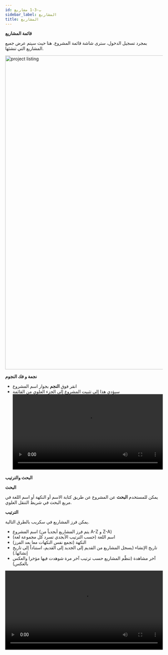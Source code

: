 ```yaml
---
id: ب-3-1 مشاريع
sidebar_label: المشاريع
title: المشاريع
---
```


**قائمة المشاريع**

بمجرد تسجيل الدخول، سترى شاشة قائمة المشروع. هنا حيث سيتم عرض جميع المشاريع التي تنشئها. 

<img src="/AutographaV2-1-0/project-listing.png"  width="1000px" alt="project listing"/>

**نجمة و فك النجوم**

- انقر فوق **النجم** بجوار اسم المشروع			 
- سيؤدي هذا إلى تثبيت المشروع إلى الجزء العلوي من القائمة
  <video controls src="/assets/staring-project.mov" width="100%" type="video/mov"/>

**البحث والترتيب**

**البحث**

يمكن للمستخدم **البحث** عن المشروع عن طريق كتابة الاسم أو النكهة أو اسم اللغة في مربع البحث في شريط التنقل العلوي.

**الترتيب**

يمكن فرز المشاريع في سكريب بالطرق التالية.

- اسم المشروع (يتم فرز المشاريع أبجدياً من A-Z و Z-A)
- اسم اللغة (حسب الترتيب الأبجدي تسرد كل مجموعة لغة)
- النكهة (تجمع نفس النكهات معا بعد الفرز)
- تاريخ الإنشاء (يسجل المشاريع من القديم إلى الجديد إلى القديم، استناداً إلى تاريخ إنشائها.)
- آخر مشاهدة (تنظّم المشاريع حسب ترتيب آخر مرة شوهدت فيها مؤخرا والعكس بالعكس)

<video controls src="/assets/serachsort.mov" width="100%" type="video/mov"/>
